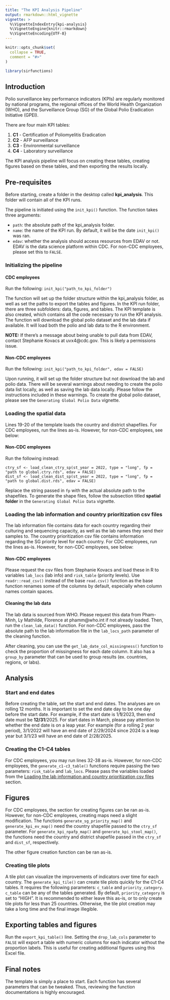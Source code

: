 ```yaml
---
title: "The KPI Analysis Pipeline"
output: rmarkdown::html_vignette
vignette: >
  %\VignetteIndexEntry{kpi-analysis}
  %\VignetteEngine{knitr::rmarkdown}
  %\VignetteEncoding{UTF-8}
---
```


```r
knitr::opts_chunk$set(
  collapse = TRUE,
  comment = "#>"
)
```

```r
library(sirfunctions)
```

## Introduction
Polio surveillance key performance indicators (KPIs) are regularly monitored by national programs, the regional offices of the World Health Organization (WHO), and the Surveillance Group (SG) of the Global Polio Eradication Initiative (GPEI).  

There are four main KPI tables: 

1. **C1** - Certification of Poliomyelitis Eradication
2. **C2** - AFP surveillance
3. **C3** - Environmental surveillance
4. **C4** - Laboratory surveillance

The KPI analysis pipeline will focus on creating these tables, creating figures based on these tables, and then exporting the results locally.

## Pre-requisites

Before starting, create a folder in the desktop called **kpi_analysis**. This folder will contain all of the KPI runs.

The pipeline is initiated using the `init_kpi()` function. The function takes three arguments:

- `path`: the absolute path of the kpi_analysis folder.
- `name`: the name of the KPI run. By default, it will be the date `init_kpi()` was ran.
- `edav`: whether the analysis should access resources from EDAV or not. EDAV is the data science platform within CDC. For non-CDC employees, please set this to `FALSE`.

### Initializing the pipeline

#### CDC employees
Run the following: `init_kpi("path_to_kpi_folder")`

The function will set up the folder structure within the kpi_analysis folder, as well as set the paths to export the tables and figures. In the KPI run folder, there are three subfolders: data, figures, and tables. The KPI template is also created, which contains all the code necessary to run the KPI analysis. The function will download the global polio dataset and the lab data if available. It will load both the polio and lab data to the R environment.

**NOTE:** If there's a message about being unable to pull data from EDAV, contact Stephanie Kovacs at uvx4@cdc.gov. This is likely a permissions issue.

#### Non-CDC employees
Run the following: `init_kpi("path_to_kpi_folder", edav = FALSE)`

Upon running, it will set up the folder structure but not download the lab and polio data. There will be several warnings about needing to create the polio data list locally, as well as saving the lab data locally. Please follow the instructions included in these warnings. To create the global polio dataset, please see the `Generating Global Polio Data` vignette.

### Loading the spatial data
Lines 19-20 of the template loads the country and district shapefiles. For CDC employees, run the lines as-is. However, for non-CDC employees, see below:

#### Non-CDC employees
Run the following instead: 

```
ctry_sf <- load_clean_ctry_sp(st_year = 2022, type = "long", fp = "path to global.ctry.rds", edav = FALSE)
dist_sf <- load_clean_dist_sp(st_year = 2022, type = "long", fp = "path to global.dist.rds", edav = FALSE)
```

Replace the string passed in `fp` with the actual absolute path to the shapefiles. To generate the shape files, follow the subsection titled **spatial folder** in the `Generating Global Polio Data` vignette.

### Loading the lab information and country prioritization csv files {#load-lab}
The lab information file contains data for each country regarding their culturing and sequencing capacity, as well as the lab names they send their samples to. The country prioritization csv file contains information regarding the SG priority level for each country. For CDC employees, run the lines as-is. However, for non-CDC employees, see below:

#### Non-CDC employees
Please request the csv files from Stephanie Kovacs and load these in R to variables `lab_locs` (lab info) and `risk_table` (priority levels). Use `readr::read_csv()` instead of the base `read.csv()` function as the base function renames some of the columns by default, especially when column names contain spaces. 

#### Cleaning the lab data

The lab data is sourced from WHO. Please request this data from Pham-Minh, Ly Mathilde, Florence at phamm@who.int if not already loaded. Then, run the `clean_lab_data()` function. For non-CDC employees, pass the absolute path to the lab information file in the `lab_locs_path` parameter of the cleaning function. 

After cleaning, you can use the `get_lab_date_col_missingness()` function to check the proportion of missingness for each date column. It also has a `group_by` parameter that can be used to group results (ex. countries, regions, or labs).

## Analysis

### Start and end dates
Before creating the table, set the start and end dates. The analyses are on rolling 12 months. It is important to set the end date day to be one day before the start date. For example, if the start date is 1/**1**/2023, then end date must be **12/31**/2025. For start dates in March, please pay attention to whether the end date is on a leap year. For example (for a rolling 2 year period), 3/1/2022 will have an end date of 2/29/2024 since 2024 is a leap year but 3/1/23 will have an end date of 2/28/2025.

### Creating the C1-C4 tables
For CDC employees, you may run lines 32-38 as-is. However, for non-CDC employees, the `generate_c1-c3_table()` functions require passing the two parameters: `risk_table` and `lab_locs`. Please pass the variables loaded from the [Loading the lab information and country prioritization csv files](#load-lab) section.

## Figures
For CDC employees, the section for creating figures can be ran as-is. However, for non-CDC employees, creating maps need a slight modification. The functions `generate_sg_priority_map()` and `generate_kpi_ev_map()` need the country shapefile passed to the `ctry_sf` parameter. For `generate_kpi_npafp_map()` and `generate_kpi_stool_map()`, the functions need the country and district shapefile passed in the `ctry_sf` and `dist_sf`, respectively. 

The other figure creation function can be ran as-is. 

### Creating tile plots
A tile plot can visualize the improvements of indicators over time for each country. The `generate_kpi_tile()` can create tile plots quickly for the C1-C4 tables. It requires the following parameters: `c_table` and `priority_category`. `c_table` can be any of the tables generated. By default, `priority_category` is set to "HIGH". It is recommended to either leave this as-is, or to only create tile plots for less than 25 countries. Otherwise, the tile plot creation may take a long time and the final image illegible. 

## Exporting tables and figures
Run the `export_kpi_table()` line. Setting the `drop_lab_cols` parameter to `FALSE` will export a table with numeric columns for each indicator without the proportion labels. This is useful for creating additional figures using this Excel file. 

## Final notes
The template is simply a place to start. Each function has several parameters that can be tweaked. Thus, reviewing the function documentations is highly encouraged.
